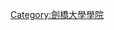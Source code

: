 {{Cat main|劍橋大學國王學院}}
{{University of Cambridge}}
{{Commonscat|King's College, Cambridge}}

[[Category:劍橋大學學院|Category:劍橋大學學院]]